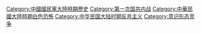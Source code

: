[[Category:中國國民黨大陸時期歷史|Category:中國國民黨大陸時期歷史]]
[[Category:第一次国共内战|Category:第一次国共内战]]
[[Category:中華民國大陸時期白色恐怖|Category:中華民國大陸時期白色恐怖]]
[[Category:中华民国大陆时期反共主义|Category:中华民国大陆时期反共主义]]
[[Category:意识形态竞争|Category:意识形态竞争]]